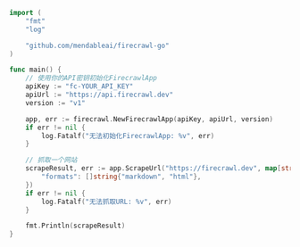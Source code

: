 ```go
import (
	"fmt"
	"log"

	"github.com/mendableai/firecrawl-go"
)

func main() {
	// 使用你的API密钥初始化FirecrawlApp
	apiKey := "fc-YOUR_API_KEY"
	apiUrl := "https://api.firecrawl.dev"
	version := "v1"

	app, err := firecrawl.NewFirecrawlApp(apiKey, apiUrl, version)
	if err != nil {
		log.Fatalf("无法初始化FirecrawlApp: %v", err)
	}

	// 抓取一个网站
	scrapeResult, err := app.ScrapeUrl("https://firecrawl.dev", map[string]any{
		"formats": []string{"markdown", "html"},
	})
	if err != nil {
		log.Fatalf("无法抓取URL: %v", err)
	}

	fmt.Println(scrapeResult)
}
```
